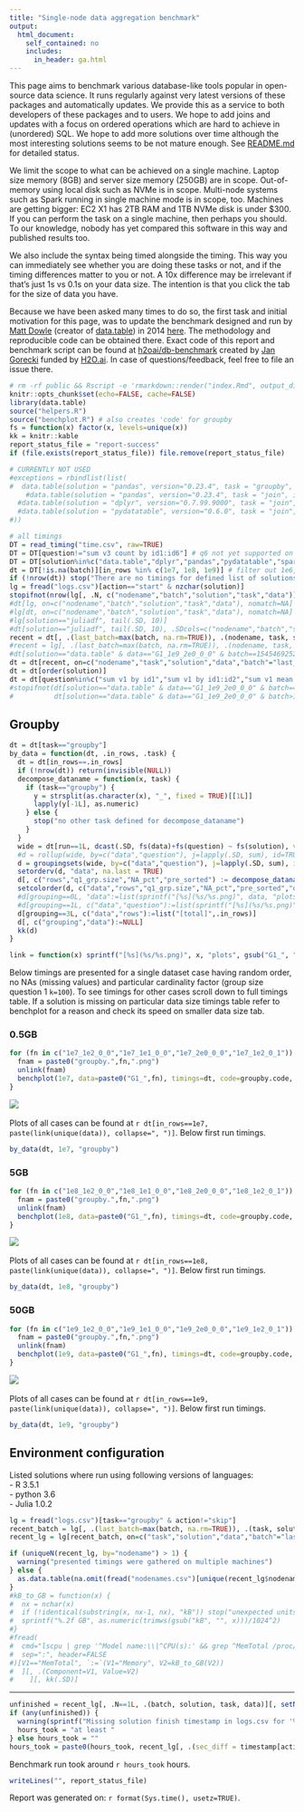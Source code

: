 ```yaml
---
title: "Single-node data aggregation benchmark"
output:
  html_document:
    self_contained: no
    includes:
      in_header: ga.html
---
```


This page aims to benchmark various database-like tools popular in open-source data science. It runs regularly against very latest versions of these packages and automatically updates. We provide this as a service to both developers of these packages and to users. We hope to add joins and updates with a focus on ordered operations which are hard to achieve in (unordered) SQL. We hope to add more solutions over time although the most interesting solutions seems to be not mature enough. See [README.md](https://github.com/h2oai/db-benchmark/blob/master/README.md) for detailed status.

We limit the scope to what can be achieved on a single machine. Laptop size memory (8GB) and server size memory (250GB) are in scope. Out-of-memory using local disk such as NVMe is in scope. Multi-node systems such as Spark running in single machine mode is in scope, too. Machines are getting bigger: EC2 X1 has 2TB RAM and 1TB NVMe disk is under $300. If you can perform the task on a single machine, then perhaps you should. To our knowledge, nobody has yet compared this software in this way and published results too.

We also include the syntax being timed alongside the timing. This way you can immediately see whether you are doing these tasks or not, and if the timing differences matter to you or not. A 10x difference may be irrelevant if that's just 1s vs 0.1s on your data size. The intention is that you click the tab for the size of data you have.

Because we have been asked many times to do so, the first task and initial motivation for this page, was to update the benchmark designed and run by [Matt Dowle](https://twitter.com/MattDowle) (creator of [data.table](https://github.com/Rdatatable/data.table)) in 2014 [here](https://github.com/Rdatatable/data.table/wiki/Benchmarks-%3A-Grouping). The methodology and reproducible code can be obtained there. Exact code of this report and benchmark script can be found at [h2oai/db-benchmark](https://github.com/h2oai/db-benchmark) created by [Jan Gorecki](https://github.com/jangorecki) funded by [H2O.ai](https://www.h2o.ai). In case of questions/feedback, feel free to file an issue there.  

```r
# rm -rf public && Rscript -e 'rmarkdown::render("index.Rmd", output_dir="public")' # has to be output_dir='public' as there is hardcode in benchplot for that path
knitr::opts_chunk$set(echo=FALSE, cache=FALSE)
library(data.table)
source("helpers.R")
source("benchplot.R") # also creates 'code' for groupby
fs = function(x) factor(x, levels=unique(x))
kk = knitr::kable
report_status_file = "report-success"
if (file.exists(report_status_file)) file.remove(report_status_file)
```

```r
# CURRENTLY NOT USED
#exceptions = rbindlist(list(
#  data.table(solution = "pandas", version="0.23.4", task = "groupby", in_rows = 1e9, data=c("G1_1e9_1e2_0_0"), comment = "lack of memory to read csv")#,
    #data.table(solution = "pandas", version="0.23.4", task = "join", in_rows = 1e9, data=c("X1e9_2c-Y1e9_2c"), comment = "lack of memory"),
  #data.table(solution = "dplyr", version="0.7.99.9000", task = "join", in_rows = 1e9, data=c("X1e9_2c-Y1e9_2c"), comment = "Cannot allocate memory"),
  #data.table(solution = "pydatatable", version="0.6.0", task = "join", in_rows = c(1e7,1e8,1e9), data=c("X1e7_2c-Y1e7_2c","X1e8_2c-Y1e8_2c","X1e9_2c-Y1e9_2c"), comment = "not yet implemented")
#))
```

```r
# all timings
DT = read_timing("time.csv", raw=TRUE)
DT = DT[question!="sum v3 count by id1:id6"] # q6 not yet supported on plots
DT = DT[solution%in%c("data.table","dplyr","pandas","pydatatable","spark","dask","juliadf")] # modin not yet support grouping
dt = DT[!is.na(batch)][in_rows %in% c(1e7, 1e8, 1e9)] # filter out 1e6, and eventually others
if (!nrow(dt)) stop("There are no timings for defined list of solutions and data sizes")
lg = fread("logs.csv")[action=="start" & nzchar(solution)]
stopifnot(nrow(lg[, .N, c("nodename","batch","solution","task","data")][N>1])==0L)
#dt[lg, on=c("nodename","batch","solution","task","data"), nomatch=NA]
#lg[dt, on=c("nodename","batch","solution","task","data"), nomatch=NA]
#lg[solution=="juliadf", tail(.SD, 10)]
#dt[solution=="juliadf", tail(.SD, 10), .SDcols=c("nodename","batch","solution","task","data","version","question","run","time_sec")]
recent = dt[, .(last_batch=max(batch, na.rm=TRUE)), .(nodename, task, solution, data)]
#recent = lg[, .(last_batch=max(batch, na.rm=TRUE)), .(nodename, task, solution, data)]
#dt[solution=="data.table" & data=="G1_1e9_2e0_0_0" & batch==1545469252, .N]==10L
dt = dt[recent, on=c("nodename","task","solution","data","batch"="last_batch"), nomatch=NULL]
dt = dt[order(solution)]
dt = dt[question%in%c("sum v1 by id1","sum v1 by id1:id2","sum v1 mean v3 by id3","mean v1:v3 by id4","sum v1:v3 by id6")] # report not ready for new questions, see #60
#stopifnot(dt[solution=="data.table" & data=="G1_1e9_2e0_0_0" & batch==1545469252, .N]==10L,
#          dt[solution=="data.table" & data=="G1_1e9_2e0_0_0" & batch>1545469252, .N]==0L)
```

## Groupby {.tabset .tabset-fade .tabset-pills}

```r
dt = dt[task=="groupby"]
by_data = function(dt, .in_rows, .task) {
  dt = dt[in_rows==.in_rows]
  if (!nrow(dt)) return(invisible(NULL))
  decompose_dataname = function(x, task) {
    if (task=="groupby") {
      y = strsplit(as.character(x), "_", fixed = TRUE)[[1L]]
      lapply(y[-1L], as.numeric)
    } else {
      stop("no other task defined for decompose_dataname")
    }
  }
  wide = dt[run==1L, dcast(.SD, fs(data)+fs(question) ~ fs(solution), value.var="time_sec")]
  #d = rollup(wide, by=c("data","question"), j=lapply(.SD, sum), id=TRUE) # including sub totals
  d = groupingsets(wide, by=c("data","question"), j=lapply(.SD, sum), id=TRUE, sets=list(c("data","question"), character(0)))
  setorderv(d, "data", na.last = TRUE)
  d[, c("rows","q1_grp.size","NA_pct","pre_sorted") := decompose_dataname(data, .task), by=1:length(data)]
  setcolorder(d, c("data","rows","q1_grp.size","NA_pct","pre_sorted","question"))
  #d[grouping==0L, "data":=list(sprintf("[%s](%s/%s.png)", data, "plots", gsub("G1_", "groupby.", data, fixed=TRUE)))]
  #d[grouping==1L, c("data","question"):=list(sprintf("[%s](%s/%s.png)", data, "plots", gsub("G1_", "groupby.", data, fixed=TRUE)), "[total]")]
  d[grouping==3L, c("data","rows"):=list("[total]",.in_rows)]
  d[, c("grouping","data"):=NULL]
  kk(d)
}
```

```r
link = function(x) sprintf("[%s](%s/%s.png)", x, "plots", gsub("G1_", "groupby.", x, fixed=TRUE))
```

Below timings are presented for a single dataset case having random order, no NAs (missing values) and particular cardinality factor (group size question 1 `k=100`). To see timings for other cases scroll down to full timings table. If a solution is missing on particular data size timings table refer to benchplot for a reason and check its speed on smaller data size tab.

### 0.5GB

```r
for (fn in c("1e7_1e2_0_0","1e7_1e1_0_0","1e7_2e0_0_0","1e7_1e2_0_1")) {
  fnam = paste0("groupby.",fn,".png")
  unlink(fnam)
  benchplot(1e7, data=paste0("G1_",fn), timings=dt, code=groupby.code, colors=solution.colors, fnam=fnam, cutoff="spark")
}
```
![](public/plots/groupby.1e7_1e2_0_0.png)  
&nbsp;  
Plots of all cases can be found at `r dt[in_rows==1e7, paste(link(unique(data)), collapse=", ")]`. Below first run timings.

```r
by_data(dt, 1e7, "groupby")
```

### 5GB

```r
for (fn in c("1e8_1e2_0_0","1e8_1e1_0_0","1e8_2e0_0_0","1e8_1e2_0_1")) {
  fnam = paste0("groupby.",fn,".png")
  unlink(fnam)
  benchplot(1e8, data=paste0("G1_",fn), timings=dt, code=groupby.code, colors=solution.colors, fnam=fnam, cutoff="spark")
}
```
![](public/plots/groupby.1e8_1e2_0_0.png)  
&nbsp;  
Plots of all cases can be found at `r dt[in_rows==1e8, paste(link(unique(data)), collapse=", ")]`. Below first run timings.

```r
by_data(dt, 1e8, "groupby")
```

### 50GB {.active}

```r
for (fn in c("1e9_1e2_0_0","1e9_1e1_0_0","1e9_2e0_0_0","1e9_1e2_0_1")) {
  fnam = paste0("groupby.",fn,".png")
  unlink(fnam)
  benchplot(1e9, data=paste0("G1_",fn), timings=dt, code=groupby.code, colors=solution.colors, fnam=fnam, cutoff="spark")
}
```
![](public/plots/groupby.1e9_1e2_0_0.png)  
&nbsp;  
Plots of all cases can be found at `r dt[in_rows==1e9, paste(link(unique(data)), collapse=", ")]`. Below first run timings.

```r
by_data(dt, 1e9, "groupby")
```

## Environment configuration

Listed solutions where run using following versions of languages:  
- R 3.5.1  
- python 3.6  
- Julia 1.0.2  

```r
lg = fread("logs.csv")[task=="groupby" & action!="skip"]
recent_batch = lg[, .(last_batch=max(batch, na.rm=TRUE)), .(task, solution, data)]
recent_lg = lg[recent_batch, on=c("task","solution","data","batch"="last_batch"), nomatch=NULL]
```

```r
if (uniqueN(recent_lg, by="nodename") > 1) {
  warning("presented timings were gathered on multiple machines")
} else {
  as.data.table(na.omit(fread("nodenames.csv")[unique(recent_lg$nodename), on="nodename", t(.SD)]), keep.rownames=TRUE)[rn!="nodename", .(Component=rn, Value=V1)][, kk(.SD)]
}
#kB_to_GB = function(x) {
#  nx = nchar(x)
#  if (!identical(substring(x, nx-1, nx), "kB")) stop("unexpected units of memory returned from 'grep ^MemTotal /proc/meminfo', expects 'kB'")
#  sprintf("%.2f GB", as.numeric(trimws(gsub("kB", "", x)))/1024^2)
#}
#fread(
#  cmd="lscpu | grep '^Model name:\\|^CPU(s):' && grep ^MemTotal /proc/meminfo",
#  sep=":", header=FALSE
#)[V1=="MemTotal", `:=`(V1="Memory", V2=kB_to_GB(V2))
#  ][, .(Component=V1, Value=V2)
#    ][, kk(.SD)]
```

------

```r
unfinished = recent_lg[, .N==1L, .(batch, solution, task, data)][, setNames(V1, solution)]
if (any(unfinished)) {
  warning(sprintf("Missing solution finish timestamp in logs.csv for '%s' (still running or killed): %s", "groupby", paste(names(unfinished)[unfinished], collapse=", ")))
  hours_took = "at least "
} else hours_took = ""
hours_took = paste0(hours_took, recent_lg[, .(sec_diff = timestamp[action=="finish"] - timestamp[action=="start"]), .(solution, task, data)][, round(sum(sec_diff)/60/60, 1)])
```

Benchmark run took around `r hours_took` hours.  

```r
writeLines("", report_status_file)
```

Report was generated on: `r format(Sys.time(), usetz=TRUE)`.
